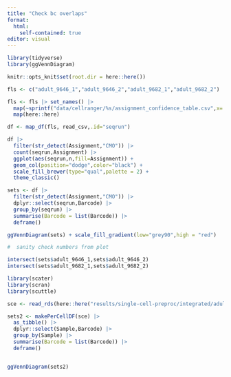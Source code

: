 ```yaml
---
title: "Check bc overlaps"
format: 
  html:
    self-contained: true
editor: visual
---
```


```r
library(tidyverse)
library(ggVennDiagram)

knitr::opts_knit$set(root.dir = here::here())
```

```r

fls <- c("adult_9646_1","adult_9646_2","adult_9682_1","adult_9682_2")

fls <- fls |> set_names() |> 
  map(~sprintf("data/cellranger/%s/assignment_confidence_table.csv",x=.x)) |>
  map(here::here)

df <- map_df(fls, read_csv,.id="seqrun")


```

```r
df |>
  filter(str_detect(Assignment,"CMO")) |>
  count(seqrun,Assignment) |>
  ggplot(aes(seqrun,n,fill=Assignment)) +
  geom_col(position="dodge",color="black") +
  scale_fill_brewer(type="qual",palette = 2) +
  theme_classic()
```

```r
sets <- df |>
  filter(str_detect(Assignment,"CMO")) |>
  dplyr::select(seqrun,Barcode) |>
  group_by(seqrun) |>
  summarise(Barcode = list(Barcode)) |>
  deframe()
```

```r
ggVennDiagram(sets) + scale_fill_gradient(low="grey90",high = "red")
```

```r
#  sanity check numbers from plot

intersect(sets$adult_9646_1,sets$adult_9646_2)
intersect(sets$adult_9682_1,sets$adult_9682_2)
```

```r
library(scater)
library(scran)
library(scuttle)

sce <- read_rds(here::here("results/single-cell-preproc/integrated/adult.cellranger.sce.integrated.rds"))
```

```r
sets2 <- makePerCellDF(sce) |>
  as_tibble() |>
  dplyr::select(Sample,Barcode) |>
  group_by(Sample) |>
  summarise(Barcode = list(Barcode)) |>
  deframe()


ggVennDiagram(sets2)
```
